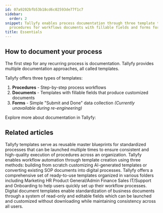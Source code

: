 ```yaml
---
id: 07a9202bfb53b18cd6c02593de77f1c7
sidebar:
  order: 2
snippet: Tallyfy enables process documentation through three template types including
  procedures for workflows documents with fillable fields and forms for data collection.
title: Essentials
---
```


## How to document your process

The first step for any recurring process is documentation. Tallyfy provides multiple documentation approaches, all called templates.

Tallyfy offers three types of templates:

1. **Procedures** - Step-by-step process workflows
2. **Documents** - Templates with fillable fields that produce customized documents
3. **Forms** - Simple "Submit and Done" data collection *(Currently unavailable during re-engineering)*

Explore more about documentation in Tallyfy:



<PageTree />


## Related articles
<CardGrid>
<LinkTitleCard header="<b>Documenting > Templates</b>" href="/products/pro/documenting/templates/" > Tallyfy templates serve as reusable master blueprints for standardized processes that can be launched multiple times to ensure consistent and high-quality execution of procedures across an organization. </LinkTitleCard>
<LinkTitleCard header="<b>Templates > Create a template</b>" href="/products/pro/documenting/templates/create-template/" > Tallyfy enables workflow automation through template creation using three methods: building from scratch customizing AI-generated templates or converting existing SOP documents into digital processes. </LinkTitleCard>
<LinkTitleCard header="<b>Templates > Sample Templates</b>" href="/products/pro/documenting/templates/how-can-i-access-tallyfys-sample-templates/" > Tallyfy offers a comprehensive set of ready-to-use templates organized in various folders including Marketing HR Product General/Admin Finance Sales IT/Support and Onboarding to help users quickly set up their workflow processes. </LinkTitleCard>
<LinkTitleCard header="<b>Documenting > Documents</b>" href="/products/pro/documenting/documents/" > Digital document templates enable standardization of business documents through a system of read-only and editable fields which can be launched and customized without downloading while maintaining consistency across all users. </LinkTitleCard>
</CardGrid>